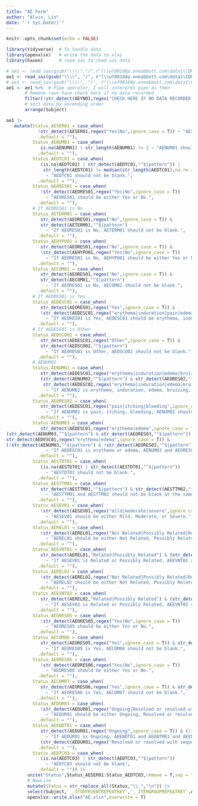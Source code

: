 ```yaml
---
title: "AE Form"
author: "Alvin, Lin"
date: "`r Sys.Date()`"
---
```


```r
knitr::opts_chunk$set(echo = FALSE)
```

```r
library(tidyverse)  # To handle data            
library(openxlsx)   # write the data to xlxs
library(haven)      # read_sas to read sas data
```

```r
# ae1 <- read_sas(gsub("\\\\","/",r"(\\wf00168p.oneabbott.com\data1\CDM\ADC-US-RES-23238\OpenClinicaExtract\Current\013\ae1.sas7bdat)"))
ae1 <- read_sas(gsub("\\\\", "/", r"(\\wf00168p.oneabbott.com\data1\CDM\ADC-US-RES-22225\SE38_Glu\OpenClinica\Current\ae1.sas7bdat)"))
# ae1 <- read_sas(gsub("\\\\", "/", r"(\\wf00168p.oneabbott.com\data1\CDM\ADC-US-RES-22225\SE23_24_Glu\OpenClinica\Current\ae1.sas7bdat)"))
ae1 <- ae1 %>%  # Pipe operator, I will interpret pipe as then
       # Remove rows have check here if no data recorded
       filter(!str_detect(AEYN01,regex("CHECK HERE IF NO DATA RECORDED|no_data_recorded",ignore_case = T))) %>%
       # sort data by ascending order 
       arrange(Subject)
```

```r
ae1 |> 
   mutate(Status_AESER01 = case_when(
            !str_detect(AESER01,regex("Yes|No",ignore_case = T)) ~ "AESER01 should be either Yes or No.",
            .default = ""),
          Status_AENUM01 = case_when(
             is.na(AENUM01) | str_length(AENUM01) != 2 ~ "AENUM01 should not be blank.",
            .default = ""),
          Status_AEDTC01 = case_when(
             (is.na(AEDTC01) | str_detect(AEDTC01,"^$|pattern")) | 
              str_length(AEDTC01) != median(str_length(AEDTC01),na.rm = T)
               ~ "AEDTC01 should not be blank.",
            .default = ""),
          Status_AEORES01 = case_when(
             !str_detect(AEORES01,regex("Yes|No",ignore_case = T))
               ~ "AEORES01 should be either Yes or No.",
            .default = ""),
          # If AEORES01 is No
          Status_AETERM01 = case_when(
             str_detect(AEORES01,regex("No",ignore_case = T)) & 
             str_detect(AETERM01,"^$|pattern")
               ~ "If AEORES01 is No, AETERM01 should not be blank.",
            .default = ""),
          Status_AEHYPO01 = case_when(
             str_detect(AEORES01,regex("No",ignore_case = T)) &
             !str_detect(AEHYPO01,regex("Yes|No",ignore_case = T))
               ~ "If AEORES01 is No, AEHYPO01 should be either Yes or No.",
            .default = ""),
          Status_AECOM01 = case_when(
             str_detect(AEORES01,regex("No",ignore_case = T)) &
             str_detect(AECOM01,"^$|pattern")
               ~ "If AEORES01 is No, AECOM01 should not be blank.",
            .default = ""),
          # If AEORES01 is Yes
          Status_AEDESC01 = case_when(
             str_detect(AEORES01,regex("Yes",ignore_case = T)) & 
             !str_detect(AEDESC01,regex("erythema|induration|pain|edema|bruising|itching|rash|bleeding|infection|other",ignore_case = T))
               ~ "If AEORES01 is Yes, AEDESC01 should be erythema, induration, pain, edema, bruising, itching, rash, bleeding, infection, other.",
            .default = ""),
          # If AEDESC01 is Other
          Status_AEDSCO02 = case_when(
             str_detect(AEDESC01,regex("Other",ignore_case = T)) &
             str_detect(AEDSCO02,"^$|pattern")
               ~ "If AEORES01 is Other, AEDSCO02 should not be blank.",
            .default = ""),
          # AENUM02
          Status_AENUM02 = case_when(
             str_detect(AEDESC01,regex("erythema|induration|edema|bruising|rash|infection",ignore_case = T)) &
             (str_detect(AENUM02,"^$|pattern") & str_detect(AEORES02,"^$|pattern")) |
              str_detect(AEDESC01,regex("erythema|induration|edema|bruising|rash|infection",ignore_case = T)) & (!is.na(AENUM02) & !str_detect(AEORES02,"^$|pattern"))
               ~ "If AENUM02 is erythema, induration, edema, bruising, rash, infection, AENUM02 and AEORES02 should not be blank at the same time.",
            .default = ""),
          Status_AEORES02 = case_when(
             str_detect(AEDESC01,regex("pain|itching|bleeding",ignore_case = T)) & (!str_detect(AENUM02,"^$|pattern") | !str_detect(AEORES02,"NA"))
               ~ "If AENUM02 is pain, itching, bleeding, AENUM02 should be blank and AEORES02 should be NA.",
            .default = ""),
          Status_AENUM03 = case_when(
             str_detect(AEDESC01,regex("erythema|edema",ignore_case = T)) &
(str_detect(AENUM03,"^$|pattern") & str_detect(AEORES03,"^$|pattern"))  |
str_detect(AEDESC01,regex("erythema|edema",ignore_case = T)) &
(!str_detect(AENUM03,"^$|pattern") & !str_detect(AEORES03,"^$|pattern"))
               ~ "If AEDESC01 is erythema or edema, AENUM03 and AEORES03 should not be blank at the same time.",
            .default = ""),
          Status_AESTDT01 = case_when(
             (is.na(AESTDT01) | str_detect(AESTDT01,"^$|pattern"))
               ~ "AESTDT01 should not be blank.",
            .default = ""),
          Status_AESTTM01 = case_when(
             str_detect(AESTTM01,"^$|pattern") & str_detect(AESTTM02,"^$|pattern")
               ~ "AESTTM01 and AESTTM02 should not be blank at the same time.",
            .default = ""),
          Status_AESEV01 = case_when(
             !str_detect(AESEV01,regex("mild|moderate|severe",ignore_case = T))
               ~ "AESEV01 should be either Mild, Moderate, or Severe.",
            .default = ""),
          Status_AEREL01 = case_when(
             !str_detect(AEREL01,regex("Not Related|Possibly Related|Related",ignore_case = T))
               ~ "AEREL01 should be either Not Related, Possibly Related or Related.",
            .default = ""),
          Status_AEEVNT01 = case_when(
             str_detect(AEREL01,"Related|Possibly Related") & (str_detect(AEEVNT01,"^$|pattern") | is.na(AENUM04))
               ~ "If AESEV01 is Related or Possibly Related, AEEVNT01 and AENUM04 should not be blank at the same time.",
            .default = ""),
          Status_AEREL02 = case_when(
             !str_detect(AEREL02,regex("Not Related|Possibly Related|Related",ignore_case = T))
               ~ "AEREL02 should be either Not Related, Possibly Related or Related.",
            .default = ""),
          Status_AEEVNT02 = case_when(
             str_detect(AEREL02,"Related|Possibly Related") & (str_detect(AEEVNT02,"^$|pattern") | is.na(AENUM04))
               ~ "If AESEV02 is Related or Possibly Related, AEEVNT02 should not be blank.",
            .default = ""),
          Status_AEORES05 = case_when(
             !str_detect(AEORES05,regex("Yes|No",ignore_case = T))
               ~ "AEORES05 should be either Yes or No.",
            .default = ""),
          Status_AECOM06 = case_when(
             str_detect(AEORES05,regex("Yes",ignore_case = T)) & str_detect(AECOM06,"^$|pattern")
               ~ "If AEORES05 is Yes, AECOM06 should not be blank.",
            .default = ""),
          Status_AEORES06 = case_when(
             !str_detect(AEORES06,regex("Yes|No",ignore_case = T))
               ~ "AEORES06 should be either Yes or No.",
            .default = ""),
          Status_AECOM07 = case_when(
             str_detect(AEORES06,regex("Yes",ignore_case = T)) & str_detect(AECOM07,"^$|pattern")
               ~ "If AEORES06 is Yes, AECOM07 should not be blank.",
            .default = ""),
          Status_AEDUR01 = case_when(
             !str_detect(AEDUR01,regex("Ongoing|Resolved or resolved with sequelae|Death",ignore_case = T))
               ~ "AEDUR01 should be either Ongoing, Resolved or resolved with sequelae or Death.",
            .default = ""),
          Status_AEENDT01 = case_when(
             str_detect(AEDUR01,regex("Ongoing",ignore_case = T)) & (!is.na(AEENDT01) | !str_detect(AEENTM01,"^$|pattern") | !str_detect(AEENTM02,"^$|pattern"))
               ~ "If AEDUR01 is Ongoing, AEENDT01 and AEENTM01 and AEENTM02 should be blank",
             (str_detect(AEDUR01,regex("Resolved or resolved with sequelae|Death",ignore_case = T)) & (is.na(AEENDT01) | str_detect(AEENDT01,"^$|pattern"))) ~ "If AEDUR01 is Resolved or resolved with sequelae or Death, AEENDT01 and AEENTM01 and AEENTM02 should not be blank at the same time.",
            .default = ""),
          Status_AEDTC03 = case_when(
             (is.na(AEDTC03) | str_detect(AEDTC03,"^$|pattern"))
               ~ "AEDTC03 should not be blank",
            .default = "")) |> 
        unite("Status",Status_AESER01:Status_AEDTC03,remove = T,sep = "") |> 
        # NewLine
        mutate(Status = str_replace_all(Status,"\\.","\n")) |> 
        select(Subject,`__STUDYEVENTREPEATKEY`,`__ITEMGROUPREPEATKEY`,AESER01:last_col()) |> 
        openxlsx::write.xlsx("AE.xlsx",overwrite = T)
```
